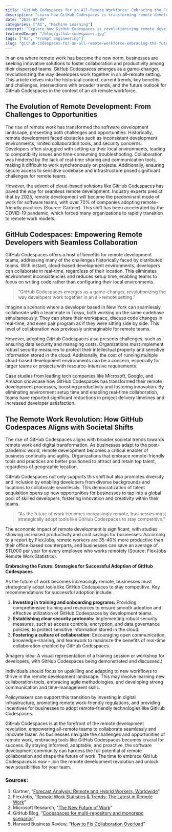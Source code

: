```yaml
---
title: "GitHub Codespaces for an All-Remote Workforce: Embracing the Future of Collaborative Development"
description: "Learn how GitHub Codespaces is transforming remote development by providing consistent, cloud-based environments that enhance collaboration and productivity. Discover why leading organizations are adopting this solution for their distributed teams."
date: "2024-07-09"
categories: ["AI", "Machine Learning"]
excerpt: "Explore how GitHub Codespaces is revolutionizing remote development with cloud-based environments, enabling seamless collaboration and enhanced productivity for distributed teams."
featuredImage: "/blog/github-codespaces.jpg"
tags: ["AI", "Prompt Engineering"]
slug: "github-codespaces-for-an-all-remote-workforce-embracing-the-future-of-collaborative-development"
---
```


In an era where remote work has become the new norm, businesses are seeking innovative solutions to foster collaboration and productivity among their dispersed teams. GitHub Codespaces emerges as a game-changer, revolutionizing the way developers work together in an all-remote setting. This article delves into the historical context, current trends, key benefits and challenges, intersections with broader trends, and the future outlook for GitHub Codespaces in the context of an all-remote workforce.

## The Evolution of Remote Development: From Challenges to Opportunities

The rise of remote work has transformed the software development landscape, presenting both challenges and opportunities. Historically, remote development faced obstacles such as inconsistent development environments, limited collaboration tools, and security concerns. Developers often struggled with setting up their local environments, leading to compatibility issues and time-consuming troubleshooting. Collaboration was hindered by the lack of real-time sharing and communication tools, making it difficult to work synchronously on projects. Additionally, ensuring secure access to sensitive codebase and infrastructure posed significant challenges for remote teams.

However, the advent of cloud-based solutions like GitHub Codespaces has paved the way for seamless remote development. Industry experts predict that by 2025, remote development will become the predominant mode of work for software teams, with over 70% of companies adopting remote-friendly practices (Source: Gartner). This shift has been accelerated by the COVID-19 pandemic, which forced many organizations to rapidly transition to remote work models.

## GitHub Codespaces: Empowering Remote Developers with Seamless Collaboration

GitHub Codespaces offers a host of benefits for remote development teams, addressing many of the challenges historically faced by distributed teams. With instant, cloud-based development environments, developers can collaborate in real-time, regardless of their location. This eliminates environment inconsistencies and reduces setup time, enabling teams to focus on writing code rather than configuring their local environments.

> “GitHub Codespaces emerges as a game-changer, revolutionizing the way developers work together in an all-remote setting.”

Imagine a scenario where a developer based in New York can seamlessly collaborate with a teammate in Tokyo, both working on the same codebase simultaneously. They can share their workspace, discuss code changes in real-time, and even pair program as if they were sitting side by side. This level of collaboration was previously unimaginable for remote teams.

However, adopting GitHub Codespaces also presents challenges, such as ensuring data security and managing costs. Organizations must implement robust security measures to protect their intellectual property and sensitive information stored in the cloud. Additionally, the cost of running multiple cloud-based development environments can be a concern, especially for larger teams or projects with resource-intensive requirements.

Case studies from leading tech companies like Microsoft, Google, and Amazon showcase how GitHub Codespaces has transformed their remote development processes, boosting productivity and fostering innovation. By eliminating environment setup time and enabling real-time collaboration, teams have reported significant reductions in project delivery timelines and increased developer satisfaction.

## The Remote Work Revolution: How GitHub Codespaces Aligns with Societal Shifts

The rise of GitHub Codespaces aligns with broader societal trends towards remote work and digital transformation. As businesses adapt to the post-pandemic world, remote development becomes a critical enabler of business continuity and agility. Organizations that embrace remote-friendly tools and practices are better positioned to attract and retain top talent, regardless of geographic location.

GitHub Codespaces not only supports this shift but also promotes diversity and inclusion by enabling developers from diverse backgrounds and locations to collaborate seamlessly. This democratization of talent acquisition opens up new opportunities for businesses to tap into a global pool of skilled developers, fostering innovation and creativity within their teams.

> “As the future of work becomes increasingly remote, businesses must strategically adopt tools like GitHub Codespaces to stay competitive.”

The economic impact of remote development is significant, with studies showing increased productivity and cost savings for businesses. According to a report by FlexJobs, remote workers are 35-40% more productive than their office-based counterparts, and businesses can save an average of $11,000 per year for every employee who works remotely (Source: FlexJobs Remote Work Statistics).

**Embracing the Future: Strategies for Successful Adoption of GitHub Codespaces**

As the future of work becomes increasingly remote, businesses must strategically adopt tools like GitHub Codespaces to stay competitive. Key recommendations for successful adoption include:

1. **Investing in training and onboarding programs:** Providing comprehensive training and resources to ensure smooth adoption and effective utilization of GitHub Codespaces by development teams.
2. **Establishing clear security protocols:** Implementing robust security measures, such as access controls, encryption, and data governance policies, to protect sensitive information stored in the cloud.
3. **Fostering a culture of collaboration:** Encouraging open communication, knowledge-sharing, and teamwork to maximize the benefits of real-time collaboration enabled by GitHub Codespaces.

(Imagery idea: A visual representation of a training session or workshop for developers, with GitHub Codespaces being demonstrated and discussed.)

Individuals should focus on upskilling and adapting to new workflows to thrive in the remote development landscape. This may involve learning new collaboration tools, embracing agile methodologies, and developing strong communication and time-management skills.

Policymakers can support this transition by investing in digital infrastructure, promoting remote work-friendly regulations, and providing incentives for businesses to adopt remote-friendly technologies like GitHub Codespaces.

GitHub Codespaces is at the forefront of the remote development revolution, empowering all-remote teams to collaborate seamlessly and innovate faster. As businesses navigate the challenges and opportunities of remote work, embracing tools like GitHub Codespaces becomes crucial for success. By staying informed, adaptable, and proactive, the software development community can harness the full potential of remote collaboration and shape the future of work. The time to embrace GitHub Codespaces is now – join the remote development revolution and unlock new possibilities for your team.

### Sources:

1. Gartner, “[Forecast Analysis: Remote and Hybrid Workers, Worldwide](https://www.gartner.com/en/documents/4002170)”
2. FlexJobs, “[Remote Work Statistics & Trends: The Latest in Remote Work](https://www.flexjobs.com/blog/post/remote-work-statistics/)”
3. Microsoft Research, “[The New Future of Work](https://www.microsoft.com/en-us/research/project/the-new-future-of-work/)”
4. GitHub Blog, “[Codespaces for multi-repository and monorepo scenarios](https://github.blog/2022-04-20-codespaces-multi-repository-monorepo-scenarios/)”
5. Harvard Business Review, “[How to Fix Collaboration Overload](https://hbr.org/2022/12/how-to-fix-collaboration-overload)”
